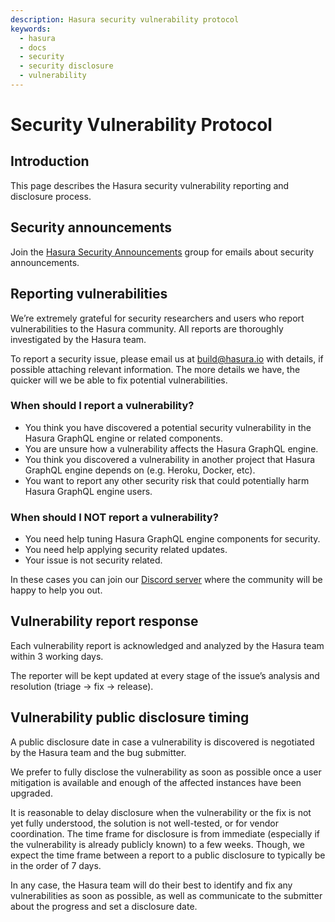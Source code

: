 ```yaml
---
description: Hasura security vulnerability protocol
keywords:
  - hasura
  - docs
  - security
  - security disclosure
  - vulnerability
---
```


# Security Vulnerability Protocol

## Introduction

This page describes the Hasura security vulnerability reporting and disclosure process.

## Security announcements

Join the [Hasura Security Announcements](https://groups.google.com/forum/#!forum/hasura-security-announce) group for emails about security announcements.

## Reporting vulnerabilities

We’re extremely grateful for security researchers and users who report vulnerabilities to the Hasura community. All reports are thoroughly investigated by the Hasura team.

To report a security issue, please email us at <build@hasura.io> with details, if possible attaching relevant information. The more details we have, the quicker will we be able to fix potential vulnerabilities.

### When should I report a vulnerability?

- You think you have discovered a potential security vulnerability in the Hasura GraphQL engine or related components.
- You are unsure how a vulnerability affects the Hasura GraphQL engine.
- You think you discovered a vulnerability in another project that Hasura GraphQL engine depends on (e.g. Heroku, Docker, etc).
- You want to report any other security risk that could potentially harm Hasura GraphQL engine users.

### When should I NOT report a vulnerability?

- You need help tuning Hasura GraphQL engine components for security.
- You need help applying security related updates.
- Your issue is not security related.

In these cases you can join our [Discord server](https://hasura.io/discord) where the community will be happy to help you out.

## Vulnerability report response

Each vulnerability report is acknowledged and analyzed by the Hasura team within 3 working days.

The reporter will be kept updated at every stage of the issue’s analysis and resolution (triage -> fix -> release).

## Vulnerability public disclosure timing

A public disclosure date in case a vulnerability is discovered is negotiated by the Hasura team and the bug submitter.

We prefer to fully disclose the vulnerability as soon as possible once a user mitigation is available and enough of the affected instances have been upgraded.

It is reasonable to delay disclosure when the vulnerability or the fix is not yet fully understood, the solution is not well-tested, or for vendor coordination. The time frame for disclosure is from immediate (especially if the vulnerability is already publicly known) to a few weeks. Though, we expect the time frame between a report to a public disclosure to typically be in the order of 7 days.

In any case, the Hasura team will do their best to identify and fix any vulnerabilities as soon as possible, as well as communicate to the submitter about the progress and set a disclosure date.
